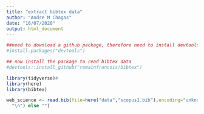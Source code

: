 ```yaml
---
title: "extract bibtex data"
author: "Andre M Chagas"
date: "16/07/2020"
output: html_document
---
```



```r
##need to download a github package, therefore need to install devtools
#install.packages("devtools")

## now install the package to read bibtex data
#devtools::install_github("romainfrancois/bibtex")


```


```r

library(tidyverse)#
library(here)
library(bibtex)
```

```r

web_science <- read.bib(file=here("data","scopus1.bib"),encoding="unknown",header = if (length(preamble)) paste(preamble, sep =
  "\n") else "")

```
  